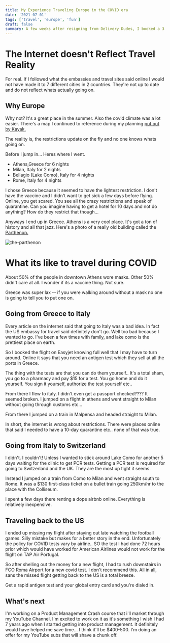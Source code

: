 ```yaml
---
title: My Experience Traveling Europe in the COVID era
date: '2021-07-01'
tags: ['travel', 'europe', 'fun']
draft: false
summary: A few weeks after resigning from Delivery Dudes, I booked a 3 week trip to Europe. Here are some thoughts.
---
```


# The Internet doesn't Reflect Travel Reality

For real. If I followed what the embassies and travel sites said online I would not have made it to 7 different cities in 2 countries. They're not up to date and do not reflect whats actually going on.

## Why Europe

Why not? It's a great place in the summer. Also the covid climate was a lot easier. There's a map I continued to reference during my planning [put out by Kayak.](https://www.kayak.com/travel-restrictions) 

The reality is, the restrictions update on the fly and no one knows whats going on. 

Before I jump in... Heres where I went.

- Athens,Greece for 6 nights
- Milan, Italy for 2 nights
- Bellagio (Lake Como), Italy for 4 nights
- Rome, Italy for 4 nights

I chose Greece because it seemed to have the lightest restriction. I don't have the vaccine and I didn't want to get sick a few days before flying. Online, you get scared. You see all the crazy restrictions and speak of quarantine. Can you imagine having to get a hotel for 10 days and not do anything? How do they restrict that though...

Anyways I end up in Greece. Athens is a very cool place. It's got a ton of history and all that jazz. Here's a photo of a really old building called the [Parthenon.](https://en.wikipedia.org/wiki/Parthenon)

<div className="my-1 px-2 w-full overflow-hidden xl:my-1 xl:px-2 xl:w-1/2">
    <Image alt="the-parthenon" src="/static/images/parthenon.png" width={400} height={300} />
</div>


# What its like to travel during COVID


About 50% of the people in downtown Athens wore masks. Other 50% didn't care at all. I wonder if its a vaccine thing. Not sure.

Greece was super lax -- if you were walking around without a mask no one is going to tell you to put one on. 

## Going from Greece to Italy

Every article on the internet said that going to Italy was a bad idea. In fact the US embassy for travel said definitely don't go. Well too bad because I wanted to go. I've been a few times with family, and lake como is the prettiest place on earth.

So I booked the flight on Easyjet knowing full well that I may have to turn around. Online it says that you need an antigen test which they sell at all the ports in Greece.

The thing with the tests are that you can do them yourself.. It's a total sham, you go to a pharmacy and pay $15 for a test. You go home and do it yourself. You sign it yourself, authorize the test yourself etc..

From there I flew to italy. I didn't even get a passport checked???? It seemed broken. I jumped on a flight in athens and went straight to Milan without going through customs etc...

From there I jumped on a train in Malpensa and headed straight to Milan.

In short, the internet is wrong about restrictions. There were places online that said I needed to have a 10-day quarantine etc.. none of that was true.

## Going from Italy to Switzerland

I didn't. I couldn't! Unless I wanted to stick around Lake Como for another 5 days waiting for the clinic to get PCR tests. Getting a PCR test is required for going to Switzerland and the UK. They are the most up tight it seems. 

Instead I jumped on a train from Como to Milan and went straight south to Rome. It was a $130 first-class ticket on a bullet train going 250km/hr to the place with the Colliseum. 

I spent a few days there renting a dope airbnb online. Everything is relatively inexpensive. 

## Traveling back to the US

I ended up missing my flight after staying out late watching the football games. Silly mistake but makes for a better story in the end. Unfortunately the policy for COVID tests vary by airline.. SO the test I had done 72 hours prior which would have worked for American Airlines would not work for the flight on TAP Air Portugal.

So after shelling out the money for a new flight, I had to rush downstairs in FCO Roma Airport for a new covid test. I don't recommend this. All in all, sans the missed flight getting back to the US is a total breeze.

Get a rapid antigen test and your global entry card and you're dialed in.


## What's next

I'm working on a Product Management Crash course that i'll market through my YouTube Channel. I'm excited to work on it as it's something I wish I had 7 years ago when I started getting into product management. It definitely would have helped me save time... I think it'll be $400-500. I'm doing an offer for my YouTube subs that will shave a chunk off. 




